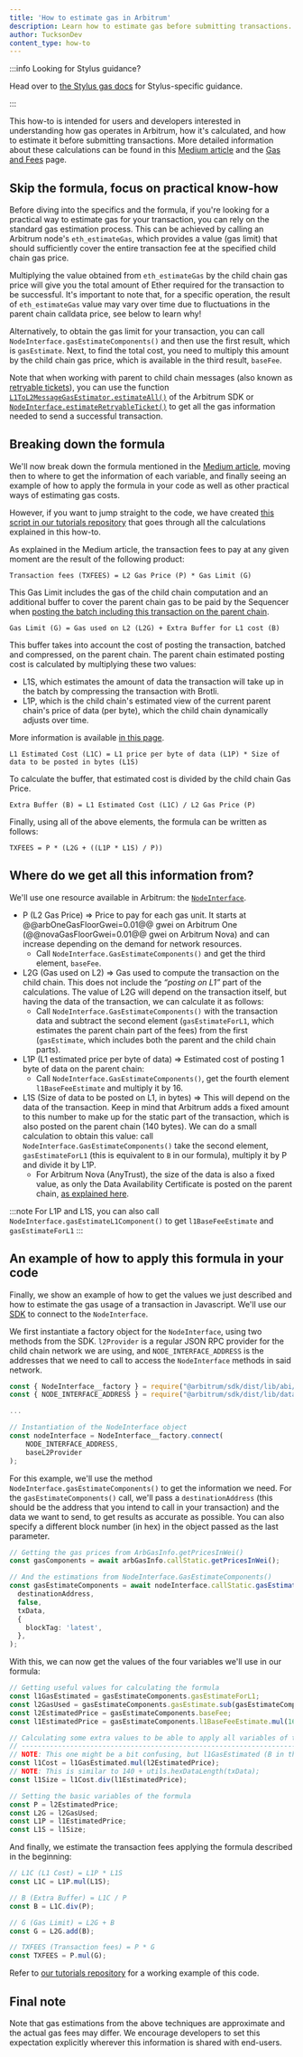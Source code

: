 ```yaml
---
title: 'How to estimate gas in Arbitrum'
description: Learn how to estimate gas before submitting transactions.
author: TucksonDev
content_type: how-to
---
```


:::info Looking for Stylus guidance?

Head over to [the Stylus gas docs](/stylus/reference/opcode-hostio-pricing) for Stylus-specific guidance.

:::

This how-to is intended for users and developers interested in understanding how gas operates in Arbitrum, how it's calculated, and how to estimate it before submitting transactions. More detailed information about these calculations can be found in this [Medium article](https://medium.com/offchainlabs/understanding-arbitrum-2-dimensional-fees-fd1d582596c9) and the [Gas and Fees](/how-arbitrum-works/09-gas-fees.mdx) page.

## Skip the formula, focus on practical know-how

Before diving into the specifics and the formula, if you're looking for a practical way to estimate gas for your transaction, you can rely on the standard gas estimation process. This can be achieved by calling an Arbitrum node's `eth_estimateGas`, which provides a value (gas limit) that should sufficiently cover the entire transaction fee at the specified child chain gas price.

Multiplying the value obtained from `eth_estimateGas` by the child chain gas price will give you the total amount of Ether required for the transaction to be successful. It's important to note that, for a specific operation, the result of `eth_estimateGas` value may vary over time due to fluctuations in the parent chain calldata price, see below to learn why!

Alternatively, to obtain the gas limit for your transaction, you can call `NodeInterface.gasEstimateComponents()` and then use the first result, which is `gasEstimate`. Next, to find the total cost, you need to multiply this amount by the child chain gas price, which is available in the third result, `baseFee`.

Note that when working with parent to child chain messages (also known as [retryable tickets](/how-arbitrum-works/10-l1-to-l2-messaging.mdx)), you can use the function [`L1ToL2MessageGasEstimator.estimateAll()`](https://github.com/OffchainLabs/arbitrum-sdk/blob/main/src/lib/message/L1ToL2MessageGasEstimator.ts#L215) of the Arbitrum SDK or [`NodeInterface.estimateRetryableTicket()`](https://github.com/OffchainLabs/@@nitroRepositorySlug=nitro@@/blob/@@nitroVersionTag=v3.5.3@@/nodeInterface/NodeInterface.go#L120) to get all the gas information needed to send a successful transaction.

## Breaking down the formula

We'll now break down the formula mentioned in the [Medium article](https://medium.com/offchainlabs/understanding-arbitrum-2-dimensional-fees-fd1d582596c9), moving then to where to get the information of each variable, and finally seeing an example of how to apply the formula in your code as well as other practical ways of estimating gas costs.

However, if you want to jump straight to the code, we have created [this script in our tutorials repository](https://github.com/OffchainLabs/arbitrum-tutorials/tree/master/packages/gas-estimation) that goes through all the calculations explained in this how-to.

As explained in the Medium article, the transaction fees to pay at any given moment are the result of the following product:

```
Transaction fees (TXFEES) = L2 Gas Price (P) * Gas Limit (G)
```

This Gas Limit includes the gas of the child chain computation and an additional buffer to cover the parent chain gas to be paid by the Sequencer when [posting the batch including this transaction on the parent chain](/how-arbitrum-works/03-sequencer.mdx).

```
Gas Limit (G) = Gas used on L2 (L2G) + Extra Buffer for L1 cost (B)
```

This buffer takes into account the cost of posting the transaction, batched and compressed, on the parent chain. The parent chain estimated posting cost is calculated by multiplying these two values:

- L1S, which estimates the amount of data the transaction will take up in the batch by compressing the transaction with Brotli.
- L1P, which is the child chain's estimated view of the current parent chain's price of data (per byte), which the child chain dynamically adjusts over time.

More information is available [in this page](/how-arbitrum-works/09-gas-fees.mdx).

```
L1 Estimated Cost (L1C) = L1 price per byte of data (L1P) * Size of data to be posted in bytes (L1S)
```

To calculate the buffer, that estimated cost is divided by the child chain Gas Price.

```
Extra Buffer (B) = L1 Estimated Cost (L1C) / L2 Gas Price (P)
```

Finally, using all of the above elements, the formula can be written as follows:

```
TXFEES = P * (L2G + ((L1P * L1S) / P))
```

## Where do we get all this information from?

We'll use one resource available in Arbitrum: the [`NodeInterface`](/build-decentralized-apps/nodeinterface/02-reference.mdx).

- P (L2 Gas Price) ⇒ Price to pay for each gas unit. It starts at @@arbOneGasFloorGwei=0.01@@ gwei on Arbitrum One (@@novaGasFloorGwei=0.01@@ gwei on Arbitrum Nova) and can increase depending on the demand for network resources.
  - Call `NodeInterface.GasEstimateComponents()` and get the third element, `baseFee`.
- L2G (Gas used on L2) ⇒ Gas used to compute the transaction on the child chain. This does not include the _“posting on L1”_ part of the calculations. The value of L2G will depend on the transaction itself, but having the data of the transaction, we can calculate it as follows:
  - Call `NodeInterface.GasEstimateComponents()` with the transaction data and subtract the second element (`gasEstimateForL1`, which estimates the parent chain part of the fees) from the first (`gasEstimate`, which includes both the parent and the child chain parts).
- L1P (L1 estimated price per byte of data) ⇒ Estimated cost of posting 1 byte of data on the parent chain:
  - Call `NodeInterface.GasEstimateComponents()`, get the fourth element `l1BaseFeeEstimate` and multiply it by 16.
- L1S (Size of data to be posted on L1, in bytes) ⇒ This will depend on the data of the transaction. Keep in mind that Arbitrum adds a fixed amount to this number to make up for the static part of the transaction, which is also posted on the parent chain (140 bytes). We can do a small calculation to obtain this value: call `NodeInterface.GasEstimateComponents()` take the second element, `gasEstimateForL1` (this is equivalent to `B` in our formula), multiply it by P and divide it by L1P.
  - For Arbitrum Nova (AnyTrust), the size of the data is also a fixed value, as only the Data Availability Certificate is posted on the parent chain, [as explained here](/how-arbitrum-works/08-anytrust-protocol.mdx#data-availability-certificates).

:::note
For L1P and L1S, you can also call `NodeInterface.gasEstimateL1Component()` to get `l1BaseFeeEstimate` and `gasEstimateForL1`
:::

## An example of how to apply this formula in your code

Finally, we show an example of how to get the values we just described and how to estimate the gas usage of a transaction in Javascript. We'll use our [SDK](https://github.com/OffchainLabs/arbitrum-sdk) to connect to the `NodeInterface`.

We first instantiate a factory object for the `NodeInterface`, using two methods from the SDK. `l2Provider` is a regular JSON RPC provider for the child chain network we are using, and `NODE_INTERFACE_ADDRESS` is the addresses that we need to call to access the `NodeInterface` methods in said network.

```ts
const { NodeInterface__factory } = require("@arbitrum/sdk/dist/lib/abi/factories/NodeInterface__factory");
const { NODE_INTERFACE_ADDRESS } = require("@arbitrum/sdk/dist/lib/dataEntities/constants");

...

// Instantiation of the NodeInterface object
const nodeInterface = NodeInterface__factory.connect(
    NODE_INTERFACE_ADDRESS,
    baseL2Provider
);
```

For this example, we'll use the method `NodeInterface.gasEstimateComponents()` to get the information we need. For the `gasEstimateComponents()` call, we'll pass a `destinationAddress` (this should be the address that you intend to call in your transaction) and the data we want to send, to get results as accurate as possible. You can also specify a different block number (in hex) in the object passed as the last parameter.

```ts
// Getting the gas prices from ArbGasInfo.getPricesInWei()
const gasComponents = await arbGasInfo.callStatic.getPricesInWei();

// And the estimations from NodeInterface.GasEstimateComponents()
const gasEstimateComponents = await nodeInterface.callStatic.gasEstimateComponents(
  destinationAddress,
  false,
  txData,
  {
    blockTag: 'latest',
  },
);
```

With this, we can now get the values of the four variables we'll use in our formula:

```ts
// Getting useful values for calculating the formula
const l1GasEstimated = gasEstimateComponents.gasEstimateForL1;
const l2GasUsed = gasEstimateComponents.gasEstimate.sub(gasEstimateComponents.gasEstimateForL1);
const l2EstimatedPrice = gasEstimateComponents.baseFee;
const l1EstimatedPrice = gasEstimateComponents.l1BaseFeeEstimate.mul(16);

// Calculating some extra values to be able to apply all variables of the formula
// -------------------------------------------------------------------------------
// NOTE: This one might be a bit confusing, but l1GasEstimated (B in the formula) is calculated based on l2 gas fees
const l1Cost = l1GasEstimated.mul(l2EstimatedPrice);
// NOTE: This is similar to 140 + utils.hexDataLength(txData);
const l1Size = l1Cost.div(l1EstimatedPrice);

// Setting the basic variables of the formula
const P = l2EstimatedPrice;
const L2G = l2GasUsed;
const L1P = l1EstimatedPrice;
const L1S = l1Size;
```

And finally, we estimate the transaction fees applying the formula described in the beginning:

```ts
// L1C (L1 Cost) = L1P * L1S
const L1C = L1P.mul(L1S);

// B (Extra Buffer) = L1C / P
const B = L1C.div(P);

// G (Gas Limit) = L2G + B
const G = L2G.add(B);

// TXFEES (Transaction fees) = P * G
const TXFEES = P.mul(G);
```

Refer to [our tutorials repository](https://github.com/OffchainLabs/arbitrum-tutorials/tree/master/packages/gas-estimation) for a working example of this code.

## Final note

Note that gas estimations from the above techniques are approximate and the actual gas fees may differ. We encourage developers to set this expectation explicitly wherever this information is shared with end-users.
